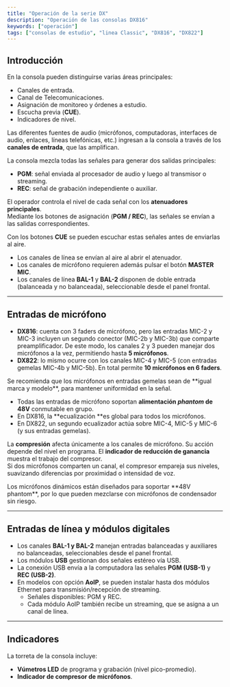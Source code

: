 ```yaml
---
title: "Operación de la serie DX"
description: "Operación de las consolas DX816"
keywords: ["operación"]
tags: ["consolas de estudio", "linea Classic", "DX816", "DX822"]
---
```


## Introducción

En la consola pueden distinguirse varias áreas principales:

- Canales de entrada.
- Canal de Telecomunicaciones.
- Asignación de monitoreo y órdenes a estudio.
- Escucha previa (**CUE**).
- Indicadores de nivel.

Las diferentes fuentes de audio (micrófonos, computadoras, interfaces de audio, enlaces, líneas telefónicas, etc.) ingresan a la consola a través de los **canales de entrada**, que las amplifican.

La consola mezcla todas las señales para generar dos salidas principales:

- **PGM**: señal enviada al procesador de audio y luego al transmisor o streaming.
- **REC**: señal de grabación independiente o auxiliar.

El operador controla el nivel de cada señal con los **atenuadores principales**.\
Mediante los botones de asignación (**PGM / REC**), las señales se envían a las salidas correspondientes.

Con los botones **CUE** se pueden escuchar estas señales antes de enviarlas al aire.

- Los canales de línea se envían al aire al abrir el atenuador.
- Los canales de micrófono requieren además pulsar el botón **MASTER MIC**.
- Los canales de línea **BAL-1** y **BAL-2** disponen de doble entrada (balanceada y no balanceada), seleccionable desde el panel frontal.

---

## Entradas de micrófono

- **DX816**: cuenta con 3 faders de micrófono, pero las entradas MIC-2 y MIC-3 incluyen un segundo conector (MIC-2b y MIC-3b) que comparte preamplificador. De este modo, los canales 2 y 3 pueden manejar dos micrófonos a la vez, permitiendo hasta **5 micrófonos**.
- **DX822**: lo mismo ocurre con los canales MIC-4 y MIC-5 (con entradas gemelas MIC-4b y MIC-5b). En total permite **10 micrófonos en 6 faders**.

<Warning>
  Se recomienda que los micrófonos en entradas gemelas sean de **igual marca y modelo**, para mantener uniformidad en la señal.
</Warning>

- Todas las entradas de micrófono soportan **alimentación _phantom_ de 48V** conmutable en grupo.
- En DX816, la **ecualización **es global para todos los micrófonos.
- En DX822, un segundo ecualizador actúa sobre MIC-4, MIC-5 y MIC-6 (y sus entradas gemelas).

La **compresión** afecta únicamente a los canales de micrófono. Su acción depende del nivel en programa. El **indicador de reducción de ganancia** muestra el trabajo del compresor.\
Si dos micrófonos comparten un canal, el compresor empareja sus niveles, suavizando diferencias por proximidad o intensidad de voz.

<Note>
  Los micrófonos dinámicos están diseñados para soportar **48V phantom**, por lo que pueden mezclarse con micrófonos de condensador sin riesgo.
</Note>

---

## Entradas de línea y módulos digitales

- Los canales **BAL-1 y BAL-2** manejan entradas balanceadas y auxiliares no balanceadas, seleccionables desde el panel frontal.
- Los módulos **USB** gestionan dos señales estéreo vía USB.
- La conexión USB envía a la computadora las señales **PGM (USB-1)** y **REC (USB-2)**.
- En modelos con opción **AoIP**, se pueden instalar hasta dos módulos Ethernet para transmisión/recepción de streaming.
  - Señales disponibles: PGM y REC.
  - Cada módulo AoIP también recibe un streaming, que se asigna a un canal de línea.

---

## Indicadores

La torreta de la consola incluye:

- **Vúmetros LED** de programa y grabación (nivel pico-promedio).
- **Indicador de compresor de micrófonos**.
